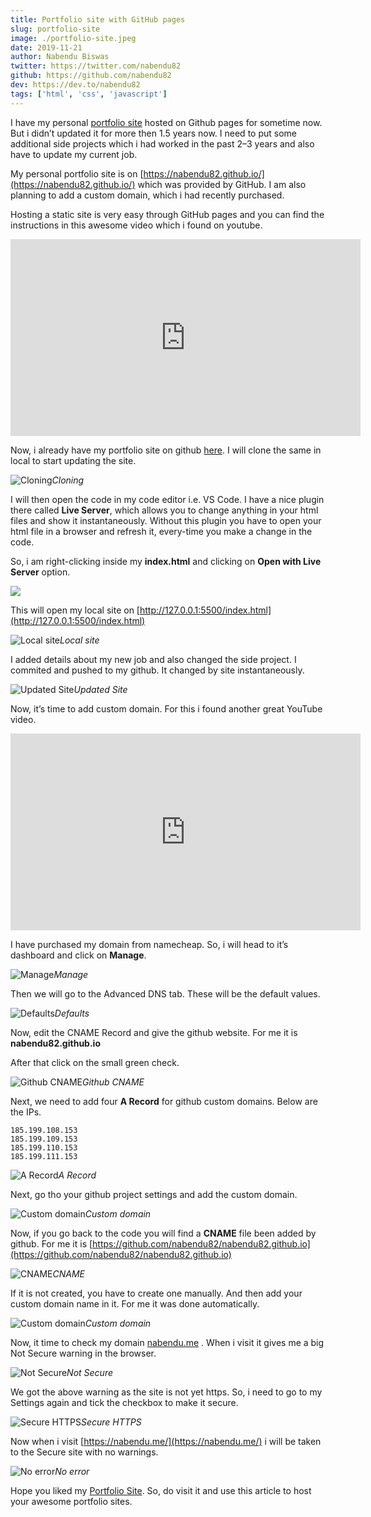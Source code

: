 ```yaml
---
title: Portfolio site with GitHub pages
slug: portfolio-site
image: ./portfolio-site.jpeg
date: 2019-11-21
author: Nabendu Biswas
twitter: https://twitter.com/nabendu82
github: https://github.com/nabendu82
dev: https://dev.to/nabendu82
tags: ['html', 'css', 'javascript']
---
```


I have my personal [portfolio site](https://nabendu82.github.io/) hosted on Github pages for sometime now. But i didn’t updated it for more then 1.5 years now. I need to put some additional side projects which i had worked in the past 2–3 years and also have to update my current job.

My personal portfolio site is on [https://nabendu82.github.io/](https://nabendu82.github.io/) which was provided by GitHub. I am also planning to add a custom domain, which i had recently purchased.

Hosting a static site is very easy through GitHub pages and you can find the instructions in this awesome video which i found on youtube.

<center><iframe width="560" height="315" src="https://www.youtube.com/embed/8hrJ4oN1u_8" frameborder="0" allowfullscreen></iframe></center>

Now, i already have my portfolio site on github [here](https://github.com/nabendu82/nabendu82.github.io). I will clone the same in local to start updating the site.

![Cloning](https://ik.imagekit.io/thewebdev/PortfolioSite/1_w-s_VORMi.png)*Cloning*

I will then open the code in my code editor i.e. VS Code. I have a nice plugin there called **Live Server**, which allows you to change anything in your html files and show it instantaneously. Without this plugin you have to open your html file in a browser and refresh it, every-time you make a change in the code.

So, i am right-clicking inside my **index.html** and clicking on **Open with Live Server** option.

![](https://ik.imagekit.io/thewebdev/PortfolioSite/2_SmnNZDd9Z.png)

This will open my local site on [http://127.0.0.1:5500/index.html](http://127.0.0.1:5500/index.html)

![Local site](https://ik.imagekit.io/thewebdev/PortfolioSite/3_TPTMyCbtfx.png)*Local site*

I added details about my new job and also changed the side project. I commited and pushed to my github. It changed by site instantaneously.

![Updated Site](https://ik.imagekit.io/thewebdev/PortfolioSite/4_gSp4i2-KpF.png)*Updated Site*

Now, it’s time to add custom domain. For this i found another great YouTube video.

<center><iframe width="560" height="315" src="https://www.youtube.com/embed/mPGi1IHQxFM" frameborder="0" allowfullscreen></iframe></center>

I have purchased my domain from namecheap. So, i will head to it’s dashboard and click on **Manage**.

![Manage](https://ik.imagekit.io/thewebdev/PortfolioSite/5_5JjFlrpyv.png)*Manage*

Then we will go to the Advanced DNS tab. These will be the default values.

![Defaults](https://ik.imagekit.io/thewebdev/PortfolioSite/6_leBaW-BVQ1.png)*Defaults*

Now, edit the CNAME Record and give the github website. For me it is **nabendu82.github.io**

After that click on the small green check.

![Github CNAME](https://ik.imagekit.io/thewebdev/PortfolioSite/7_zutsS2X1O.png)*Github CNAME*

Next, we need to add four **A Record** for github custom domains. Below are the IPs.

<div className={styles.code__block}>

```
185.199.108.153
185.199.109.153
185.199.110.153
185.199.111.153
```

</div>

![A Record](https://ik.imagekit.io/thewebdev/PortfolioSite/8_-tCtr3cS6R.png)*A Record*

Next, go tho your github project settings and add the custom domain.

![Custom domain](https://ik.imagekit.io/thewebdev/PortfolioSite/9_M39EWiNGc.png)*Custom domain*

Now, if you go back to the code you will find a **CNAME** file been added by github. For me it is [https://github.com/nabendu82/nabendu82.github.io](https://github.com/nabendu82/nabendu82.github.io)

![CNAME](https://ik.imagekit.io/thewebdev/PortfolioSite/10_iap0H3EaEJ.png)*CNAME*

If it is not created, you have to create one manually. And then add your custom domain name in it. For me it was done automatically.

![Custom domain](https://ik.imagekit.io/thewebdev/PortfolioSite/11_MuNK8O_tCr.png)*Custom domain*

Now, it time to check my domain [nabendu.me](http://nabendu.me/) . When i visit it gives me a big Not Secure warning in the browser.

![Not Secure](https://ik.imagekit.io/thewebdev/PortfolioSite/12_iNZUn9uZ9.png)*Not Secure*

We got the above warning as the site is not yet https. So, i need to go to my Settings again and tick the checkbox to make it secure.

![Secure HTTPS](https://ik.imagekit.io/thewebdev/PortfolioSite/13_7H7glMJ8oJ.png)*Secure HTTPS*

Now when i visit [https://nabendu.me/](https://nabendu.me/) i will be taken to the Secure site with no warnings.

![No error](https://ik.imagekit.io/thewebdev/PortfolioSite/14_Sc9w7Kcem.png)*No error*

Hope you liked my [Portfolio Site](https://nabendu.me/). So, do visit it and use this article to host your awesome portfolio sites.
